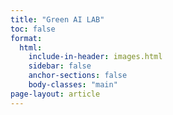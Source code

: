 ```yaml
---
title: "Green AI LAB"
toc: false
format: 
  html: 
    include-in-header: images.html
    sidebar: false
    anchor-sections: false
    body-classes: "main"
page-layout: article
---
```



